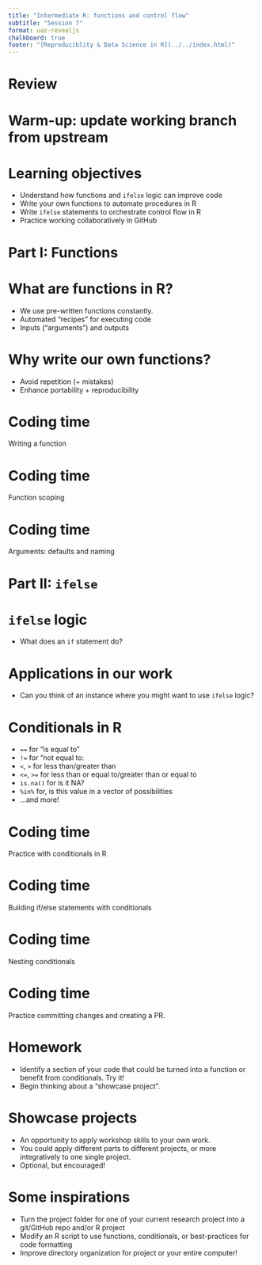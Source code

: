 ```yaml
---
title: "Intermediate R: functions and control flow"
subtitle: "Session 7"
format: uaz-revealjs
chalkboard: true
footer: "[Reproduciblity & Data Science in R](../../index.html)"
---
```


# Review

# Warm-up: update working branch from upstream

# Learning objectives

-   Understand how functions and `ifelse` logic can improve code
-   Write your own functions to automate procedures in R
-   Write `ifelse` statements to orchestrate control flow in R
-   Practice working collaboratively in GitHub

# Part I: Functions

# What are functions in R?

-   We use pre-written functions constantly.
-   Automated "recipes" for executing code
-   Inputs ("arguments") and outputs

# Why write our own functions?

-   Avoid repetition (+ mistakes)
-   Enhance portability + reproducibility

# Coding time

Writing a function

# Coding time

Function scoping

# Coding time

Arguments: defaults and naming

# Part II: `ifelse`

# `ifelse` logic

-   What does an `if` statement do?

# Applications in our work

-   Can you think of an instance where you might want to use `ifelse` logic?

# Conditionals in R

-   `==` for "is equal to"
-   `!=` for "not equal to:
-   `<`, `>` for less than/greater than
-   `<=`, `>=` for less than or equal to/greater than or equal to
-   `is.na()` for is it NA?
-   `%in%` for, is this value in a vector of possibilities
-   ...and more!

# Coding time

Practice with conditionals in R

# Coding time

Building if/else statements with conditionals

# Coding time

Nesting conditionals

# Coding time

Practice committing changes and creating a PR.

# Homework

-   Identify a section of your code that could be turned into a function or benefit from conditionals. Try it!
-   Begin thinking about a "showcase project".

# Showcase projects

-   An opportunity to apply workshop skills to your own work.
-   You could apply different parts to different projects, or more integratively to one single project.
-   Optional, but encouraged!

# Some inspirations

-   Turn the project folder for one of your current research project into a git/GitHub repo and/or R project
-   Modify an R script to use functions, conditionals, or best-practices for code formatting
-   Improve directory organization for project or your entire computer!
